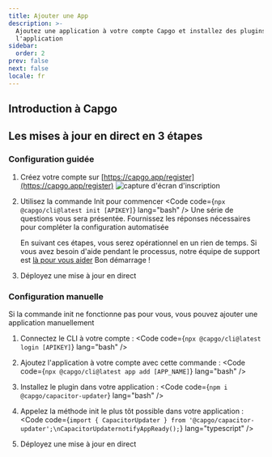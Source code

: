 ```yaml
---
title: Ajouter une App
description: >-
  Ajoutez une application à votre compte Capgo et installez des plugins dans
  l'application
sidebar:
  order: 2
prev: false
next: false
locale: fr
---
```



## Introduction à Capgo
<YouTube id="NzXXKoyhTIo" title="Capgo en 15 minutes" />

## Les mises à jour en direct en 3 étapes

### Configuration guidée

<Steps>

1. Créez votre compte sur [https://capgo.app/register](https://capgo.app/register)
![capture d'écran d'inscription](/signupwebp "capture d'écran d'inscription")

2. Utilisez la commande Init pour commencer <Code code={`npx @capgo/cli@latest init [APIKEY]`} lang="bash" /> Une série de questions vous sera présentée. Fournissez les réponses nécessaires pour compléter la configuration automatisée<Aside type="tip">En suivant ces étapes, vous serez opérationnel en un rien de temps. Si vous avez besoin d'aide pendant le processus, notre équipe de support est [là pour vous aider](mailto:support@capgoapp) Bon démarrage !</Aside>

3. Déployez une mise à jour en direct <LinkCard href="/docs/getting-started/deploy/" title="Déployer une mise à jour en direct" description="Apprenez comment déployer une mise à jour en direct pour votre application" />

</Steps>

### Configuration manuelle

Si la commande init ne fonctionne pas pour vous, vous pouvez ajouter une application manuellement

<Steps>

1. Connectez le CLI à votre compte : <Code code={`npx @capgo/cli@latest login [APIKEY]`} lang="bash" />

2. Ajoutez l'application à votre compte avec cette commande : <Code code={`npx @capgo/cli@latest app add [APP_NAME]`} lang="bash" />

3. Installez le plugin dans votre application : <Code code={`npm i @capgo/capacitor-updater`} lang="bash" />

4. Appelez la méthode init le plus tôt possible dans votre application : <Code code={`import { CapacitorUpdater } from '@capgo/capacitor-updater';\nCapacitorUpdaternotifyAppReady();`} lang="typescript" />

5. Déployez une mise à jour en direct <LinkCard href="/docs/getting-started/deploy/" title="Déployer une mise à jour en direct" description="Apprenez comment déployer une mise à jour en direct pour votre application" />

</Steps>
